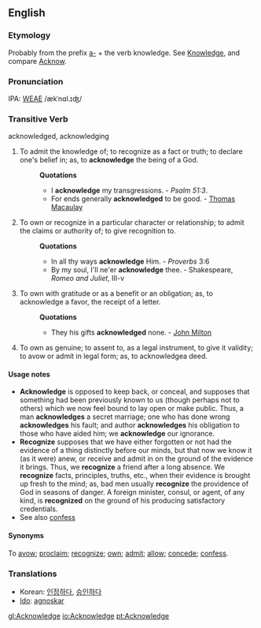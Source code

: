 ==English==
===Etymology===
Probably from the prefix [[a-]] + the verb knowledge. See [[Knowledge]], and compare [[Acknow]].

===Pronunciation===
IPA: [[WEAE]] /ækˈnɑl.ɪʤ/

===Transitive Verb===
acknowledged, acknowledging
# To admit the knowledge of; to recognize as a fact or truth; to declare one's belief in; as, to '''acknowledge''' the  being of a God.
#:'''Quotations'''
#:*I '''acknowledge''' my transgressions. - ''Psalm 51:3''.
#:*For ends generally '''acknowledged''' to be good. - [[Thomas Macaulay]]
# To own or recognize in a particular character or relationship; to admit the claims or authority of; to give  recognition to.
#:'''Quotations'''
#:*In all thy ways '''acknowledge''' Him. - ''Proverbs'' 3:6
#:* By my soul, I'll ne'er '''acknowledge''' thee. - Shakespeare, ''Romeo and Juliet'', III-v
# To own with gratitude or as a benefit or an obligation; as, to acknowledge a favor, the receipt of a letter.
#:'''Quotations'''
#:* They his gifts '''acknowledged''' none. - [[John Milton]]
# To own as genuine; to assent to, as a legal instrument, to give it validity; to avow or admit in legal form; as, to acknowledgea deed.

====Usage notes==== 
*'''Acknowledge''' is opposed to keep back, or conceal, and supposes that something had  been previously known to us (though perhaps not to others) which we now feel bound to lay open or make  public. Thus, a man '''acknowledges''' a secret marriage; one who has done wrong '''acknowledges''' his fault; and  author '''acknowledges''' his obligation to those who have  aided him; we '''acknowledge''' our ignorance. 
*'''Recognize'''  supposes that we have either forgotten or not had the evidence of a thing distinctly before our minds, but  that now we know it (as it were) anew, or receive and  admit in on the ground of the evidence it brings. Thus, we '''recognize''' a friend after a long absence. We '''recognize''' facts, principles, truths, etc., when their evidence is brought up fresh to the mind; as, bad men usually '''recognize''' the providence of God in seasons of danger. A foreign minister, consul, or agent, of any  kind, is '''recognized''' on the ground of his producing  satisfactory credentials.
*See also [[confess]]

====Synonyms====
To [[avow]]; [[proclaim]]; [[recognize]]; [[own]]; [[admit]]; [[allow]]; [[concede]]; [[confess]].

===Translations===
*Korean: [[인정하다]], [[승인하다]]
*[[Ido]]: [[agnoskar]]

[[gl:Acknowledge]]
[[io:Acknowledge]]
[[pt:Acknowledge]]